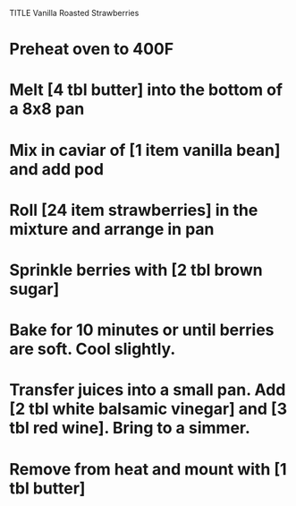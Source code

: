 TITLE Vanilla Roasted Strawberries

# Preheat oven to 400F
# Melt [4 tbl butter] into the bottom of a 8x8 pan
# Mix in caviar of [1 item vanilla bean] and add pod
# Roll [24 item strawberries] in the mixture and arrange in pan
# Sprinkle berries with [2 tbl brown sugar]
# Bake for 10 minutes or until berries are soft. Cool slightly.
# Transfer juices into a small pan. Add [2 tbl white balsamic vinegar] and [3 tbl red wine]. Bring to a simmer.
# Remove from heat and mount with [1 tbl butter]

